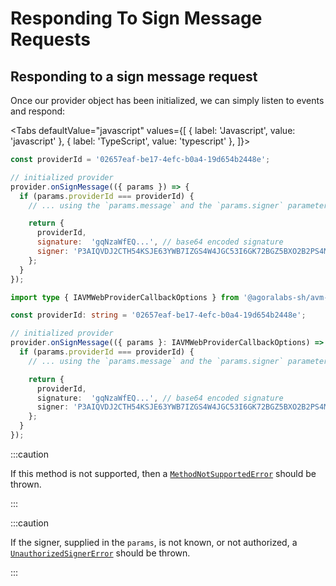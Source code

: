 
# Responding To Sign Message Requests

<TOCInline
  maxHeadingLevel={4}
  toc={toc}
/>

## Responding to a sign message request

Once our provider object has been initialized, we can simply listen to events and respond:

<Tabs
  defaultValue="javascript"
  values={[
    { label: 'Javascript', value: 'javascript' },
    { label: 'TypeScript', value: 'typescript' },
  ]}>
  <TabItem value="javascript">

```js
const providerId = '02657eaf-be17-4efc-b0a4-19d654b2448e';

// initialized provider
provider.onSignMessage(({ params }) => {
  if (params.providerId === providerId) {
    // ... using the `params.message` and the `params.signer` parameters, the provider signs the message with the private key of the signer and, with the signature, encodes as a base64 string

    return {
      providerId,
      signature:  'gqNzaWfEQ...', // base64 encoded signature
      signer: 'P3AIQVDJ2CTH54KSJE63YWB7IZGS4W4JGC53I6GK72BGZ5BXO2B2PS4M4U',
    };
  }
});
```

  </TabItem>
  <TabItem value="typescript">

```typescript
import type { IAVMWebProviderCallbackOptions } from '@agoralabs-sh/avm-web-provider';

const providerId: string = '02657eaf-be17-4efc-b0a4-19d654b2448e';

// initialized provider
provider.onSignMessage(({ params }: IAVMWebProviderCallbackOptions) => {
  if (params.providerId === providerId) {
    // ... using the `params.message` and the `params.signer` parameters, the provider signs the message with the private key of the signer and, with the signature, encodes as a base64 string

    return {
      providerId,
      signature:  'gqNzaWfEQ...', // base64 encoded signature
      signer: 'P3AIQVDJ2CTH54KSJE63YWB7IZGS4W4JGC53I6GK72BGZ5BXO2B2PS4M4U',
    };
  }
});
```

  </TabItem>
</Tabs>

:::caution

If this method is not supported, then a [`MethodNotSupportedError`](../../api-reference/errors#methodnotsupportederror) should be thrown.

:::

:::caution

If the signer, supplied in the `params`, is not known, or not authorized, a [`UnauthorizedSignerError`](../../api-reference/errors#unauthorizedsignererror) should be thrown.

:::
